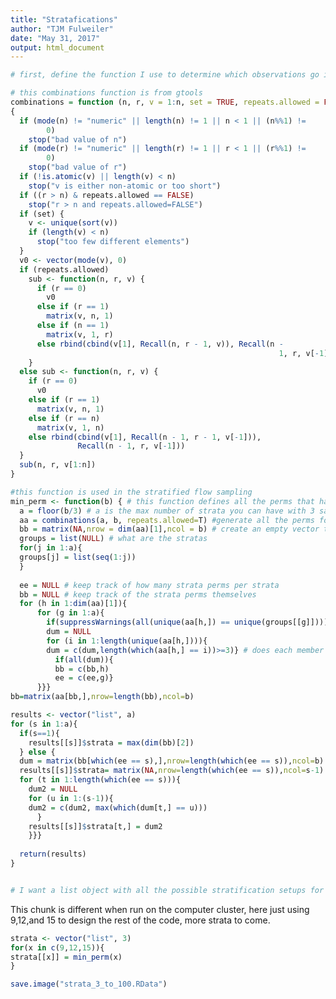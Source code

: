 ```yaml
---
title: "Stratafications"
author: "TJM Fulweiler"
date: "May 31, 2017"
output: html_document
---
```


```r

# first, define the function I use to determine which observations go into which strata

# this combinations function is from gtools
combinations = function (n, r, v = 1:n, set = TRUE, repeats.allowed = FALSE) 
{
  if (mode(n) != "numeric" || length(n) != 1 || n < 1 || (n%%1) != 
        0) 
    stop("bad value of n")
  if (mode(r) != "numeric" || length(r) != 1 || r < 1 || (r%%1) != 
        0) 
    stop("bad value of r")
  if (!is.atomic(v) || length(v) < n) 
    stop("v is either non-atomic or too short")
  if ((r > n) & repeats.allowed == FALSE) 
    stop("r > n and repeats.allowed=FALSE")
  if (set) {
    v <- unique(sort(v))
    if (length(v) < n) 
      stop("too few different elements")
  }
  v0 <- vector(mode(v), 0)
  if (repeats.allowed) 
    sub <- function(n, r, v) {
      if (r == 0) 
        v0
      else if (r == 1) 
        matrix(v, n, 1)
      else if (n == 1) 
        matrix(v, 1, r)
      else rbind(cbind(v[1], Recall(n, r - 1, v)), Recall(n - 
                                                            1, r, v[-1]))
    }
  else sub <- function(n, r, v) {
    if (r == 0) 
      v0
    else if (r == 1) 
      matrix(v, n, 1)
    else if (r == n) 
      matrix(v, 1, n)
    else rbind(cbind(v[1], Recall(n - 1, r - 1, v[-1])), 
               Recall(n - 1, r, v[-1]))
  }
  sub(n, r, v[1:n])
}

#this function is used in the stratified flow sampling
min_perm <- function(b) { # this function defines all the perms that have min 3 obs in each group
  a = floor(b/3) # a is the max number of strata you can have with 3 samples min in each strata
  aa = combinations(a, b, repeats.allowed=T) #generate all the perms for "a" groups
  bb = matrix(NA,nrow = dim(aa)[1],ncol = b) # create an empty vector to hold perms that have at least three in each group
  groups = list(NULL) # what are the stratas 
  for(j in 1:a){
  groups[j] = list(seq(1:j))
  }
  
  ee = NULL # keep track of how many strata perms per strata
  bb = NULL # keep track of the strata perms themselves
  for (h in 1:dim(aa)[1]){
      for (g in 1:a){
        if(suppressWarnings(all(unique(aa[h,]) == unique(groups[[g]])))){ # is this combo one of our strata we want?
        dum = NULL
        for (i in 1:length(unique(aa[h,]))){
        dum = c(dum,length(which(aa[h,] == i))>=3)} # does each member of the strata have at least 3 samples
          if(all(dum)){
          bb = c(bb,h)
          ee = c(ee,g)}
      }}}
bb=matrix(aa[bb,],nrow=length(bb),ncol=b)

results <- vector("list", a)
for (s in 1:a){
  if(s==1){
    results[[s]]$strata = max(dim(bb)[2])
  } else {
  dum = matrix(bb[which(ee == s),],nrow=length(which(ee == s)),ncol=b)
  results[[s]]$strata= matrix(NA,nrow=length(which(ee == s)),ncol=s-1)
  for (t in 1:length(which(ee == s))){
    dum2 = NULL
    for (u in 1:(s-1)){
    dum2 = c(dum2, max(which(dum[t,] == u)))
      }
    results[[s]]$strata[t,] = dum2
    }}}
  
  return(results)
}


# I want a list object with all the possible stratification setups for 3:100 samples, this would take a very long time on a normal labtop/desktop and must be sent to computer cluster, however the object it returns will not be too large in size

```

This chunk is different when run on the computer cluster, here just using 9,12,and 15 to design the rest of the code, more strata to come.
```r
strata <- vector("list", 3)
for(x in c(9,12,15)){
strata[[x]] = min_perm(x)
}

save.image("strata_3_to_100.RData")



```

